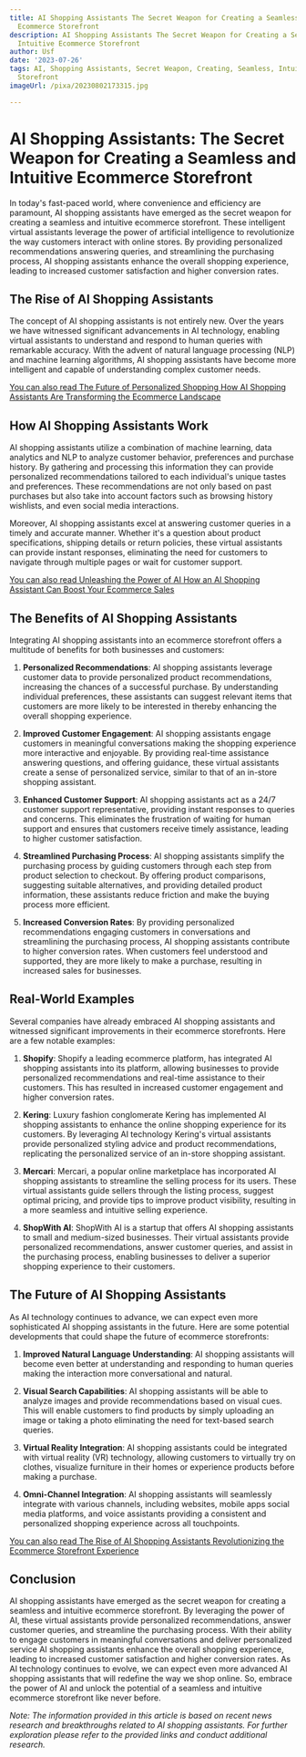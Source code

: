 ```yaml
---
title: AI Shopping Assistants The Secret Weapon for Creating a Seamless and Intuitive
  Ecommerce Storefront
description: AI Shopping Assistants The Secret Weapon for Creating a Seamless and
  Intuitive Ecommerce Storefront
author: Usf
date: '2023-07-26'
tags: AI, Shopping Assistants, Secret Weapon, Creating, Seamless, Intuitive, Ecommerce,
  Storefront
imageUrl: /pixa/20230802173315.jpg

---
```

# AI Shopping Assistants: The Secret Weapon for Creating a Seamless and Intuitive Ecommerce Storefront

In today's fast-paced world, where convenience and efficiency are  paramount, AI  shopping assistants have emerged as the secret weapon for creating a seamless and intuitive ecommerce storefront. These intelligent virtual assistants leverage  the power of artificial intelligence to revolutionize the way customers interact with online stores. By providing personalized recommendations answering queries, and streamlining the purchasing process,  AI shopping assistants enhance  the overall shopping experience, leading to increased customer  satisfaction and  higher conversion rates.

## The Rise of AI Shopping Assistants

The concept of AI  shopping assistants is not entirely new. Over the years we have witnessed significant advancements in AI technology, enabling virtual assistants to understand and respond to human  queries with remarkable accuracy. With the advent of  natural language processing (NLP) and machine  learning algorithms, AI shopping assistants have become more  intelligent and capable of understanding complex customer needs.

[You can also read The  Future of Personalized Shopping  How AI Shopping Assistants Are Transforming  the Ecommerce Landscape](The%20Future%20of%20Personalized%20Shopping%20How%20AI%20Shopping%20Assistants%20Are%20Transforming%20the%20Ecommerce%20Landscape)


## How AI Shopping Assistants Work

AI shopping assistants utilize  a combination  of machine  learning, data analytics  and NLP to analyze customer behavior, preferences and  purchase history. By gathering and processing this information they can  provide personalized recommendations tailored to each  individual's unique tastes and preferences. These recommendations are not only based on past purchases but also take into account factors such as browsing history wishlists, and even social media interactions.

Moreover, AI shopping assistants excel at  answering customer queries in a timely and accurate manner.  Whether  it's a question about product specifications, shipping details or return policies, these  virtual assistants  can provide instant responses, eliminating the need for customers to navigate  through multiple pages or wait for customer  support.

[You can also read Unleashing the Power of AI How an AI Shopping Assistant Can Boost Your  Ecommerce Sales](Unleashing%20the%20Power%20of%20AI%20How%20an%20AI%20Shopping%20Assistant%20Can%20Boost%20Your%20Ecommerce%20Sales)


## The Benefits of  AI  Shopping Assistants

Integrating AI shopping assistants into an  ecommerce storefront offers  a multitude of  benefits for  both businesses and customers:

1. **Personalized Recommendations**: AI shopping assistants leverage  customer data  to provide personalized product recommendations, increasing the chances of a successful purchase. By understanding  individual preferences, these assistants  can suggest relevant items that customers are more likely to be interested in thereby enhancing the overall shopping experience.

2.  **Improved Customer Engagement**: AI shopping assistants engage customers in meaningful conversations making the shopping experience more  interactive and enjoyable. By providing real-time assistance answering questions, and offering guidance, these virtual assistants create a sense  of personalized service, similar to that of an in-store shopping assistant.

3. **Enhanced Customer Support**: AI shopping assistants  act as  a 24/7 customer  support representative, providing instant responses to queries and concerns. This eliminates  the frustration of  waiting for human support and ensures  that customers receive timely assistance, leading  to higher customer satisfaction.

4. **Streamlined Purchasing Process**: AI shopping assistants simplify  the  purchasing process by guiding customers through each step from  product selection to checkout. By offering product comparisons, suggesting suitable alternatives, and  providing detailed product  information, these assistants reduce friction and make the buying process more efficient.

5. **Increased Conversion Rates**: By providing personalized recommendations engaging customers in conversations and streamlining the  purchasing process, AI shopping assistants contribute to  higher conversion rates. When  customers feel understood and supported, they are more likely to make  a purchase,  resulting in increased sales for businesses.

## Real-World Examples

Several companies have already embraced AI shopping assistants and witnessed significant improvements in their ecommerce storefronts. Here are a few notable examples:

1. **Shopify**: Shopify a leading ecommerce platform, has integrated AI shopping assistants into  its platform, allowing businesses to provide personalized recommendations and real-time assistance to their customers. This  has resulted in increased customer engagement and higher conversion rates.

2. **Kering**: Luxury fashion conglomerate Kering has implemented  AI shopping assistants to enhance the online shopping experience for its customers. By leveraging AI technology Kering's virtual assistants provide personalized styling advice and product recommendations,  replicating the personalized service of an in-store  shopping assistant.

3. **Mercari**: Mercari, a popular online marketplace has incorporated AI shopping assistants to streamline the selling process for its  users. These virtual assistants guide sellers through the listing process, suggest optimal pricing, and provide tips to improve product  visibility, resulting in a more seamless and intuitive selling  experience.

4. **ShopWith AI**: ShopWith AI is a startup that offers AI shopping assistants to small  and medium-sized businesses. Their virtual assistants provide personalized recommendations,  answer customer queries, and assist in the purchasing process, enabling businesses to deliver a superior shopping experience to their customers.

## The Future of AI Shopping Assistants

As AI technology continues to advance, we can expect even more sophisticated AI shopping assistants in the future.  Here are some potential developments that could shape the future of ecommerce storefronts:

1. **Improved Natural Language  Understanding**: AI shopping assistants will become even better at understanding and responding to human queries making the interaction more conversational and natural.

2. **Visual Search Capabilities**: AI shopping assistants will be able  to  analyze images and  provide recommendations based on visual  cues.  This will enable customers to find products by simply uploading an image or taking a photo eliminating the need  for text-based search queries.

3. **Virtual Reality Integration**: AI shopping assistants could be  integrated with virtual reality (VR) technology, allowing customers to virtually try  on  clothes, visualize furniture  in their homes or experience products  before making  a  purchase.

4. **Omni-Channel Integration**: AI shopping assistants will  seamlessly integrate with various channels, including websites, mobile apps social media platforms, and voice assistants providing a  consistent and personalized shopping experience across all touchpoints.

[You can also read The Rise  of AI Shopping Assistants Revolutionizing the Ecommerce Storefront Experience](The%20Rise%20of%20AI%20Shopping%20Assistants%20Revolutionizing%20the%20Ecommerce%20Storefront%20Experience)


## Conclusion

AI shopping assistants have emerged as the secret weapon for creating a seamless and intuitive ecommerce storefront. By leveraging the power of  AI, these  virtual assistants  provide  personalized recommendations, answer customer queries, and streamline  the purchasing process. With their ability to engage  customers in meaningful conversations and  deliver personalized service AI shopping assistants enhance the overall shopping experience, leading to increased customer  satisfaction and  higher conversion rates.  As AI technology continues to evolve,  we can expect even  more advanced AI  shopping assistants  that will  redefine the way we shop online. So, embrace the power of AI and unlock the potential of a  seamless and intuitive ecommerce storefront like  never before.

*Note: The information provided in this article is based on recent news research and breakthroughs related to AI shopping assistants. For further exploration please refer to the  provided links and conduct additional research.*